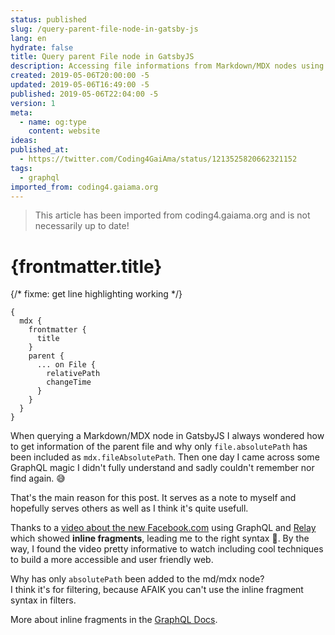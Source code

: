 ```yaml
---
status: published
slug: /query-parent-file-node-in-gatsby-js
lang: en
hydrate: false
title: Query parent File node in GatsbyJS
description: Accessing file informations from Markdown/MDX nodes using GraphQL's inline fragments
created: 2019-05-06T20:00:00 -5
updated: 2019-05-06T16:49:00 -5
published: 2019-05-06T22:04:00 -5
version: 1
meta:
  - name: og:type
    content: website
ideas:
published_at:
  - https://twitter.com/Coding4GaiAma/status/1213525820662321152
tags:
  - graphql
imported_from: coding4.gaiama.org
---
```


> This article has been imported from coding4.gaiama.org and is not necessarily up to date!

# {frontmatter.title}

{/* fixme: get line highlighting working */}

```graphql{7-10}
{
  mdx {
    frontmatter {
      title
    }
    parent {
      ... on File {
        relativePath
        changeTime
      }
    }
  }
}
```

When querying a Markdown/MDX node in GatsbyJS I always wondered how to get information of the parent file and why only `file.absolutePath` has been included as `mdx.fileAbsolutePath`. Then one day I came across some GraphQL magic I didn't fully understand and sadly couldn't remember nor find again. 😅

That's the main reason for this post. It serves as a note to myself and hopefully serves others as well as I think it's quite usefull.

Thanks to a [video about the new Facebook.com](https://developers.facebook.com/videos/2019/building-the-new-facebookcom-with-react-graphql-and-relay/) using GraphQL and [Relay](https://facebook.github.io/relay/) which showed **inline fragments**, leading me to the right syntax 🙏. By the way, I found the video pretty informative to watch including cool techniques to build a more accessible and user friendly web.

Why has only `absolutePath` been added to the md/mdx node?  
I think it's for filtering, because AFAIK you can't use the inline fragment syntax in filters.

More about inline fragments in the [GraphQL Docs](https://graphql.org/learn/queries/#inline-fragments).
